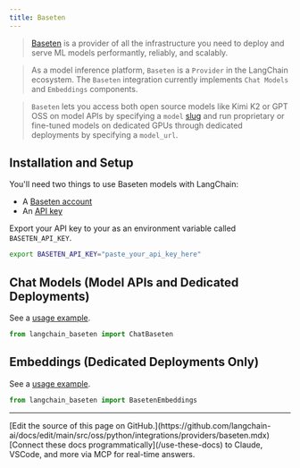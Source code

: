 ```yaml
---
title: Baseten
---
```


>[Baseten](https://baseten.co) is a provider of all the infrastructure you need to deploy and serve
> ML models performantly, reliably, and scalably.

>As a model inference platform, `Baseten` is a `Provider` in the LangChain ecosystem.
The `Baseten` integration currently implements `Chat Models` and `Embeddings` components.

>`Baseten` lets you access both open source models like Kimi K2 or GPT OSS on model APIs by specifying a `model` [slug](https://docs.baseten.co/development/model-apis/overview#supported-models) and run proprietary or
fine-tuned models on dedicated GPUs through dedicated deployments by specifying a `model_url`.

## Installation and Setup

You'll need two things to use Baseten models with LangChain:

* A [Baseten account](https://baseten.co)
* An [API key](https://docs.baseten.co/observability/api-keys)

Export your API key to your as an environment variable called `BASETEN_API_KEY`.

```sh
export BASETEN_API_KEY="paste_your_api_key_here"
```

## Chat Models (Model APIs and Dedicated Deployments)

See a [usage example](/oss/python/integrations/chat/baseten).

```python
from langchain_baseten import ChatBaseten
```

## Embeddings (Dedicated Deployments Only)

See a [usage example](/oss/python/integrations/text_embedding/baseten).

```python
from langchain_baseten import BasetenEmbeddings
```

---

<Callout icon="pen-to-square" iconType="regular">
    [Edit the source of this page on GitHub.](https://github.com/langchain-ai/docs/edit/main/src/oss/python/integrations/providers/baseten.mdx)
</Callout>
<Tip icon="terminal" iconType="regular">
    [Connect these docs programmatically](/use-these-docs) to Claude, VSCode, and more via MCP for    real-time answers.
</Tip>
